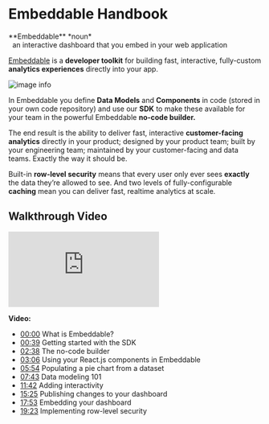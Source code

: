 # Embeddable Handbook

 
<Callout emoji="💡">
  **Embeddable** *noun*<br/>
  &nbsp;&nbsp;an interactive dashboard that you embed in your web application
</Callout>

[Embeddable](http://Embeddable.com) is a **developer toolkit** for building fast, interactive, fully-custom **analytics experiences** directly into your app.

![image info](/img/embeddable-logo.jpg)

In Embeddable you define **Data Models** and **Components** in code (stored in your own code repository) and use our **SDK** to make these available for your team in the powerful Embeddable **no-code builder.** 

The end result is the ability to deliver fast, interactive **customer-facing analytics** directly in your product; designed by your product team; built by your engineering team; maintained by your customer-facing and data teams.  Exactly the way it should be.

Built-in **row-level security** means that every user only ever sees **exactly** the data they’re allowed to see.  And two levels of fully-configurable **caching** mean you can deliver fast, realtime analytics at scale.


## Walkthrough Video

<iframe src="https://www.youtube.com/embed/6b-lzaKbXT4?rel=0" frameBorder="0" sandbox="allow-scripts allow-popups allow-top-navigation-by-user-activation allow-forms allow-same-origin allow-storage-access-by-user-activation allow-popups-to-escape-sandbox" allowFullScreen={true} style={{ 
    width: '100%', 
    height: '500px', 
    borderRadius: '1px', 
    pointerEvents: 'auto', 
    backgroundColor: 'white'
}}></iframe>

**Video:**

- [00:00](https://youtu.be/6b-lzaKbXT4?si=8FXqFmISlw73cifJ&t=0s) What is Embeddable?
- [00:39](https://youtu.be/6b-lzaKbXT4?si=8FXqFmISlw73cifJ&t=39s) Getting started with the SDK
- [02:38](https://youtu.be/6b-lzaKbXT4?si=8FXqFmISlw73cifJ&t=158s) The no-code builder
- [03:06](https://youtu.be/6b-lzaKbXT4?si=8FXqFmISlw73cifJ&t=186s) Using your React.js components in Embeddable
- [05:54](https://youtu.be/6b-lzaKbXT4?si=8FXqFmISlw73cifJ&t=354s) Populating a pie chart from a dataset
- [07:43](https://youtu.be/6b-lzaKbXT4?si=8FXqFmISlw73cifJ&t=463s) Data modeling 101
- [11:42](https://youtu.be/6b-lzaKbXT4?si=8FXqFmISlw73cifJ&t=702s) Adding interactivity
- [15:25](https://youtu.be/6b-lzaKbXT4?si=8FXqFmISlw73cifJ&t=925s) Publishing changes to your dashboard
- [17:53](https://youtu.be/6b-lzaKbXT4?si=8FXqFmISlw73cifJ&t=1073s) Embedding your dashboard
- [19:23](https://youtu.be/6b-lzaKbXT4?si=8FXqFmISlw73cifJ&t=1163s) Implementing row-level security